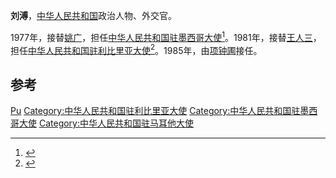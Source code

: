 {{Otheruses|刘溥}}
'''刘溥'''{{bd|||||}}，[[中华人民共和国|中华人民共和国]]政治人物、外交官。

1977年，接替[[姚广|姚广]]，担任[[中国驻墨西哥大使列表|中华人民共和国驻墨西哥大使]]<ref name="中华人民共和国外交部">{{cite web|author=中华人民共和国外交部|title=中国驻墨西哥历任大使|url=http://www.mfa.gov.cn/chn/pds/ziliao/wjrw/2167/2174/t9289.htm|publisher=中华人民共和国外交部|accessdate=2012-03-09}}</ref>。1981年，接替[[王人三|王人三]]，担任[[中国驻利比里亚大使列表|中华人民共和国驻利比里亚大使]]<ref>{{cite web|author=中华人民共和国外交部|title=中国驻利比里亚历任大使|url=http://www.mfa.gov.cn/chn/pds/ziliao/wjrw/2167/2170/t9199.htm|publisher=中华人民共和国外交部|accessdate=2012-03-07}}</ref>。1985年，由[[项钟圃|项钟圃]]接任。

== 参考 ==
{{reflist}}

{{start box}}
{{s-dip}}
{{succession box|首任|[[程之平|程之平]]|[[中國駐馬耳他大使列表|中華人民共和國駐馬耳他大使]]|1972年6月－1977年5月}}
{{succession box|[[姚广|姚广]]|[[王泽_(外交官)|王泽]]|[[中国驻墨西哥大使列表|中华人民共和国驻墨西哥大使]]|1977年8月-1980年12月}}
{{succession box|[[王人三|王人三]]|[[项钟圃|项钟圃]]|[[中国驻利比里亚大使列表|中华人民共和国驻利比里亚大使]]|1981年6月-1985年1月}}
{{end box}}
{{中国政治人物小作品}}

{{Authority control}}
{{DEFAULTSORT:Liu刘}}
[[Category:刘姓|Pu]]
[[Category:中华人民共和国驻利比里亚大使|Category:中华人民共和国驻利比里亚大使]]
[[Category:中华人民共和国驻墨西哥大使|Category:中华人民共和国驻墨西哥大使]]
[[Category:中华人民共和国驻马耳他大使|Category:中华人民共和国驻马耳他大使]]